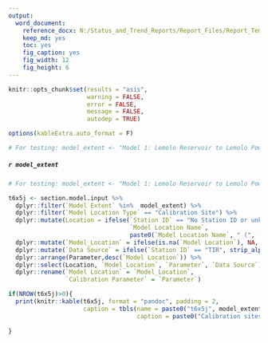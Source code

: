 ```yaml
---
output: 
  word_document:
    reference_docx: N:/Status_and_Trend_Reports/Report_Files/Report_Template.docx
    keep_md: yes
    toc: yes
    fig_caption: yes
    fig_width: 12
    fig_height: 6
---
```


```r

knitr::opts_chunk$set(results = "asis",
                      warning = FALSE,
                      error = FALSE,
                      message = FALSE,
                      autodep = TRUE)

options(kableExtra.auto_format = F)

# For testing: model_extent <- "Model 1: Lemolo Reservoir to Lemolo Powerhouse #1"


```

##### `r model_extent`

```r
# For testing: model_extent <- "Model 1: Lemolo Reservoir to Lemolo Powerhouse #1"

t6x5j <- section.model.input %>% 
  dplyr::filter(`Model Extent` %in%  model_extent) %>% 
  dplyr::filter(`Model Location Type` == "Calibration Site") %>%
  dplyr::mutate(Location = ifelse(`Station ID` == "No Station ID or unknown" | is.na(`Station ID`),
                                  `Model Location Name`,
                                  paste0(`Model Location Name`, " (", `Station ID`, ")"))) %>%   
  dplyr::mutate(`Model_Location` = ifelse(is.na(`Model Location`), NA, paste0(`Model Location`," ", `Location Units`))) %>%
  dplyr::mutate(`Data Source` = ifelse(`Station ID` == "TIR", strip_alpha(`Data Source`), `Data Source`)) %>% 
  dplyr::arrange(Parameter,desc(`Model Location`)) %>% 
  dplyr::select(Location, `Model_Location`, `Parameter`, `Data Source`) %>% 
  dplyr::rename(`Model Location` = `Model_Location`,
                `Calibration Parameter` = `Parameter`)

if(NROW(t6x5j)>0){
  print(knitr::kable(t6x5j, format = "pandoc", padding = 2,
                     caption = tbls(name = paste0("t6x5j", model_extent),
                                    caption = paste0("Calibration sites and parameters used in the existing ", model_extent, " Heat Source Model."))))
  
}

```